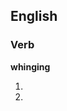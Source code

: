 ==English==

===Verb===
'''whinging'''

# {{present participle of|[[whing]]}}
# {{present participle of|[[whinge]]}}
